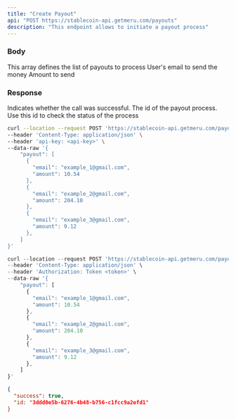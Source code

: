 ```yaml
---
title: "Create Payout"
api: "POST https://stablecoin-api.getmeru.com/payouts"
description: "This endpoint allows to initiate a payout process"
---
```


### Body

<ParamField body="payout" type="array" required>
  This array defines the list of payouts to process

  <Expandable title="Array of objects">
    <ParamField body="email" type="string" required>
      User's email to send the money
    </ParamField>
    <ParamField body="amount" type="number" required>
      Amount to send
    </ParamField>
  </Expandable>
</ParamField>

### Response

<ResponseField name="success" type="boolean">
  Indicates whether the call was successful.
</ResponseField>

<ResponseField name="id" type="boolean">
  The id of the payout process. Use this id to check the status of the
  process
</ResponseField>

<RequestExample>

```bash cURL
curl --location --request POST 'https://stablecoin-api.getmeru.com/payouts' \
--header 'Content-Type: application/json' \
--header 'api-key: <api-key>' \
--data-raw '{
    "payout": [
      {
        "email": "example_1@gmail.com",
        "amount": 10.54
      },
      {
        "email": "example_2@gmail.com",
        "amount": 204.10
      },
      {
        "email": "example_3@gmail.com",
        "amount": 9.12
      },
    ]
}'
```

```js Javascript
curl --location --request POST 'https://stablecoin-api.getmeru.com/payouts' \
--header 'Content-Type: application/json' \
--header 'Authorization: Token <token>' \
--data-raw '{
    "payout": [
      {
        "email": "example_1@gmail.com",
        "amount": 10.54
      },
      {
        "email": "example_2@gmail.com",
        "amount": 204.10
      },
      {
        "email": "example_3@gmail.com",
        "amount": 9.12
      },
    ]
}'
```

</RequestExample>

<ResponseExample>

```json 200
{
  "success": true,
  "id: "3ddd0e5b-6276-4b48-b756-c1fcc9a2efd1"
}
```

</ResponseExample>
